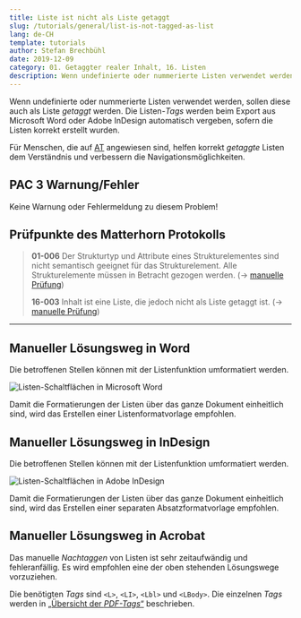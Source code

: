 ```yaml
---
title: Liste ist nicht als Liste getaggt
slug: /tutorials/general/list-is-not-tagged-as-list
lang: de-CH
template: tutorials
author: Stefan Brechbühl
date: 2019-12-09
category: 01. Getaggter realer Inhalt, 16. Listen
description: Wenn undefinierte oder nummerierte Listen verwendet werden, sollen diese auch als Liste getaggt werden. Die Listen-Tags werden beim Export aus Microsoft Word oder Adobe InDesign automatisch vergeben, sofern die Listen korrekt erstellt wurden.
---
```


Wenn undefinierte oder nummerierte Listen verwendet werden, sollen diese auch als Liste *getaggt* werden. Die Listen-*Tags* werden beim Export aus Microsoft Word oder Adobe InDesign automatisch vergeben, sofern die Listen korrekt erstellt wurden.

Für Menschen, die auf [AT](/de/glossary/#assistive-technologie) angewiesen sind, helfen korrekt *getaggte* Listen dem Verständnis und verbessern die Navigationsmöglichkeiten.

## PAC 3 Warnung/Fehler

Keine Warnung oder Fehlermeldung zu diesem Problem!

## Prüfpunkte des Matterhorn Protokolls

> **01-006** Der Strukturtyp und Attribute eines Strukturelementes sind nicht semantisch geeignet für das Strukturelement. Alle Strukturelemente müssen in Betracht gezogen werden. (→ [manuelle Prüfung](/de/glossary/#manuelle-prüfung))
> 
> **16-003** Inhalt ist eine Liste, die jedoch nicht als Liste getaggt ist. (→ [manuelle Prüfung](/de/glossary/#manuelle-prüfung))

***

## Manueller Lösungsweg in Word

Die betroffenen Stellen können mit der Listenfunktion umformatiert werden.

![Listen-Schaltflächen in Microsoft Word](word_list_icons.png)

Damit die Formatierungen der Listen über das ganze Dokument einheitlich sind, wird das Erstellen einer Listenformatvorlage empfohlen.

## Manueller Lösungsweg in InDesign

Die betroffenen Stellen können mit der Listenfunktion umformatiert werden.

![Listen-Schaltflächen in Adobe InDesign](indesign_list_icons.png)

Damit die Formatierungen der Listen über das ganze Dokument einheitlich sind, wird das Erstellen einer separaten Absatzformatvorlage empfohlen.

## Manueller Lösungsweg in Acrobat

Das manuelle *Nachtaggen* von Listen ist sehr zeitaufwändig und fehleranfällig. Es wird empfohlen eine der oben stehenden Lösungswege vorzuziehen.

Die benötigten *Tags* sind `<L>`, `<LI>`, `<Lbl>` und `<LBody>`. Die einzelnen *Tags* werden in [„Übersicht der *PDF-Tags*“](/de/basics/general/overview-of-the-pdf-tags/) beschrieben.